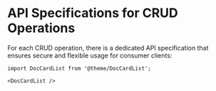 # API Specifications for CRUD Operations

For each CRUD operation, there is a dedicated API specification that ensures secure and flexible usage for consumer clients:

```mdx-code-block
import DocCardList from '@theme/DocCardList';

<DocCardList />
```
